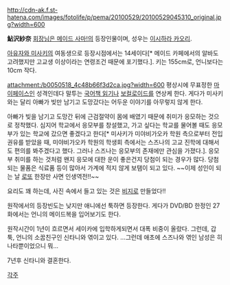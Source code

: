 http://cdn-ak.f.st-hatena.com/images/fotolife/p/pema/20100529/20100529045310_original.jpg?width=600

'''鮎沢紗奈'''
[[회장님은 메이드 사마!]]의 등장인물이며, 성우는 [[이시하라 카오리]].

[[아유자와 미사키]]의 여동생으로 등장시점에서는 14세이다[* 메이드 카페에서의 알바도 고려했지만 고교생 이상이라는 연령조건 때문에 포기했다.]. 키는 155cm로, 언니보다는 10cm 작다.

attachment:/b0050518_4c48b66f3d2ca.jpg?width=600
평상시에 무표정한 [[마이페이스]]인 성격인데다 말투는 [[국어책 읽기]]나 [[보컬로이드]]를 연상케 한다. 게다가 미사키와는 달리 아빠가 빚만 남기고 도망갔다는 어두운 이야기를 아무렇지 않게 한다.

아빠가 빚을 남기고 도망간 뒤에 근검절약이 몸에 배였기 때문에 취미가 응모하는 것으로 정착했다. 심지어 학교에서 응모부를 창설했고, 가고 싶다는 학교를 물어볼 때도 응모부가 있는 학교에 갔으면 좋겠다고 한다[* 미사키가 미야비가오카 학원 측으로부터 전입권유를 받았을 때, 미야비가오카 학원의 학생회 측에서는 스즈나의 고교 진학에 대해서도 편의를 봐주겠다고 했다. 그러나 스즈나는 응모부의 존재에만 관심을 가졌다.]. 응모부 취미를 하는 것처럼 왠지 응모에 대한 운이 좋은건지 당첨이 되는 경우가 많다. 당첨되는 물품은 식료품 등이 많아서 가계에 적지 않게 보탬이 되고 있다.  ~~이제 성인이 되는 날 [[로또]] 한장만 사면 인생역전!!~~

요리도 꽤 하는데, 사진 속에서 들고 있는 것은 [[비지]]로 만들었다!!

원작에서의 등장빈도는 낮지만 애니에선 툭하면 등장한다. 게다가 DVD/BD 한정인 27화에서는 언니의 메이드복을 입어보기도 한다.

원작시간이 1년이 흐르면서 세이카에 입학하게되면서 대폭 비중이 올랐다. 그런데, 갑툭, 언니의 소꿉친구인 신타니와 엮이고 있다. ...그런데 애초에 스즈나와 엮인 남성은 히나타뿐이었으니 뭐...


7년후 신타니와 결혼한다.

[[각주]]
